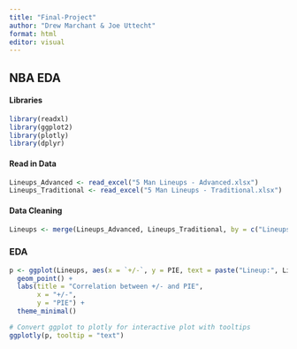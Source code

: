 ```yaml
---
title: "Final-Project"
author: "Drew Marchant & Joe Uttecht"
format: html
editor: visual
---
```


## NBA EDA

#### Libraries

```r
library(readxl)
library(ggplot2)
library(plotly)
library(dplyr)
```

#### Read in Data

```r
Lineups_Advanced <- read_excel("5 Man Lineups - Advanced.xlsx")
Lineups_Traditional <- read_excel("5 Man Lineups - Traditional.xlsx")
```

#### Data Cleaning

```r
Lineups <- merge(Lineups_Advanced, Lineups_Traditional, by = c("Lineups", "Team", "GP", "Min"))

```

### EDA

```r
p <- ggplot(Lineups, aes(x = `+/-`, y = PIE, text = paste("Lineup:", Lineups, "<br>+/-:", `+/-`, "<br>PIE:", PIE))) + 
  geom_point() + 
  labs(title = "Correlation between +/- and PIE", 
       x = "+/-", 
       y = "PIE") + 
  theme_minimal()

# Convert ggplot to plotly for interactive plot with tooltips
ggplotly(p, tooltip = "text")
```

